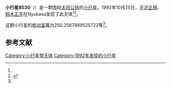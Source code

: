 {{Infobox planet
| bgcolour = #FFFFC0
| name = 8530 Korbokkur
| symbol = 
| image = 
| caption = 
| discovery = yes
| discovery_ref = 
| discoverer = [[平沢正規|平沢正規]]、[[鈴木正平|鈴木正平]]
| discovery_site = [[Nyukasa|Nyukasa]] 
| discovered = 1992年10月25日
| designations = yes
| mp_name = 
| named_after = 
| alt_names = 1992 UK5/ 1974 QC2 / 1978 VC10
| mp_category = [[主带小行星|主带小行星]]
| orbit_ref = <ref name="a">[http://ssd.jpl.nasa.gov/sbdb.cgi?sstr=8530 8530 Korbokkur] {{Wayback|url=http://ssd.jpl.nasa.gov/sbdb.cgi?sstr=8530 |date=20140829015742 }}，小行星數據庫瀏覽器（JPL Small-Body Database Browser）－[[美国国家航空航天局|美国国家航空航天局]]喷气推进实验室</ref>
| epoch = 2456400.5 (2013年4月18日更新)
| aphelion = {{convert|2.930093731414954|AU|km|3|abbr=on|lk=out}}
| perihelion = {{convert|1.718692234779379|AU|km|3|abbr=on}}
| semimajor = {{convert|2.324392983097166|AU|km|3|abbr=on}}
| eccentricity = 0.260584485
| period = 1294.382881 [[日|日]]<br />3.54[[儒略年|儒略年]]
| avg_speed = 
| inclination = 5.158838137504948
| asc_node = 53.31135099555206
| mean_anomaly = 
| arg_peri = 250.2567989525722
| satellites = 
| physical_characteristics = yes
| dimensions = 
| mass = 
| density = 
| surface_grav = 
| escape_velocity = 
| sidereal_day = 
| axial_tilt = 
| pole_ecliptic_lat = 
| pole_ecliptic_lon = 
| albedo = 
| temperatures= 
| temp_name1 = 
| mean_temp_1 = 
| max_temp_1 = 
| temp_name2 = 
| max_temp_2 = 
| spectral_type = 
| abs_magnitude = 250.2567989525722
}}

'''小行星8530'''（{{lang-en|8530 Korbokkur}}）是一颗围绕[[太阳|太阳]][[公转|公转]]的[[小行星|小行星]]。1992年10月25日，[[平沢正規|平沢正規]]、[[鈴木正平|鈴木正平]]在Nyukasa发现了此天体<ref name="a" /><ref>{{cite news|title=小行星列表|url=http://cfa-www.harvard.edu/iau/lists/NumberedMPs.txt|accessdate=2013-07-08|newspaper=哈佛大学|archive-date=2008-05-17|archive-url=https://web.archive.org/web/20080517010638/http://cfa-www.harvard.edu/iau/lists/NumberedMPs.txt|dead-url=no}}</ref>。

这颗小行星的[[绝对星等|绝对星等]]为250.2567989525722等<ref name="a" />。

==参考文献==
{{reflist}}
{{Minor Planet Number|[[小行星8529|小行星8529]]|[[小行星8531|小行星8531]]}}

{{小天体}}

[[Category:小行星带天体|Category:小行星带天体]]
[[Category:1992年发现的小行星|Category:1992年发现的小行星]]

{{asteroid-stub}}